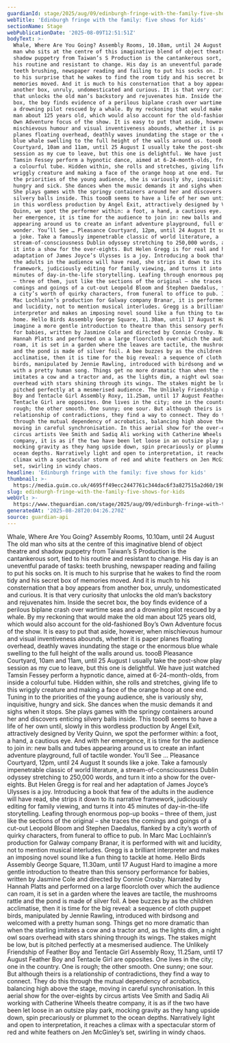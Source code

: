 ```yaml
---
guardianId: stage/2025/aug/09/edinburgh-fringe-with-the-family-five-shows-for-kids
webTitle: 'Edinburgh fringe with the family: five shows for kids'
sectionName: Stage
webPublicationDate: '2025-08-09T12:51:51Z'
bodyText: >-
  Whale, Where Are You Going? Assembly Rooms, 10.10am, until 24 August The old
  man who sits at the centre of this imaginative blend of object theatre and
  shadow puppetry from Taiwan’s S Production is the cantankerous sort, tied to
  his routine and resistant to change. His day is an uneventful parade of tasks:
  teeth brushing, newspaper reading and failing to put his socks on. It is much
  to his surprise that he wakes to find the room tidy and his secret box of
  memories moved. And it is much to his consternation that a boy appears from
  another box, unruly, undomesticated and curious. It is that very curiosity
  that unlocks the old man’s backstory and rejuvenates him. Inside the secret
  box, the boy finds evidence of a perilous biplane crash over wartime seas and
  a drowning pilot rescued by a whale. By my reckoning that would make the old
  man about 125 years old, which would also account for the old-fashioned Boy’s
  Own Adventure focus of the show. It is easy to put that aside, however, when
  mischievous humour and visual inventiveness abounds, whether it is paper
  planes floating overhead, deathly waves inundating the stage or the enormous
  blue whale swelling to the full height of the walls around us. toooB Pleasance
  Courtyard, 10am and 11am, until 25 August I usually take the post-show play
  session as my cue to leave, but this one is delightful. We have just watched
  Tamsin Fessey perform a hypnotic dance, aimed at 6-24-month-olds, from inside
  a colourful tube. Hidden within, she rolls and stretches, giving life to this
  wriggly creature and making a face of the orange hoop at one end. Tuning in to
  the priorities of the young audience, she is variously shy, inquisitive,
  hungry and sick. She dances when the music demands it and sighs when it stops.
  She plays games with the springy containers around her and discovers enticing
  silvery balls inside. This toooB seems to have a life of her own until, slowly
  in this wordless production by Angel Exit, attractively designed by Verity
  Quinn, we spot the performer within: a foot, a hand, a cautious eye. And with
  her emergence, it is time for the audience to join in: new balls and tubes
  appearing around us to create an infant adventure playground, full of tactile
  wonder. You’ll See … Pleasance Courtyard, 12pm, until 24 August It sounds like
  a joke. Take a famously impenetrable classic of world literature, a
  stream-of-consciousness Dublin odyssey stretching to 250,000 words, and turn
  it into a show for the over-eights. But Helen Gregg is for real and her
  adaptation of James Joyce’s Ulysses is a joy. Introducing a book that few of
  the adults in the audience will have read, she strips it down to its narrative
  framework, judiciously editing for family viewing, and turns it into 45
  minutes of day-in-the-life storytelling. Leafing through enormous pop-up books
  – three of them, just like the sections of the original – she traces the
  comings and goings of a cut-out Leopold Bloom and Stephen Daedalus, flanked by
  a city’s worth of quirky characters, from funeral to office to pub. In Marc
  Mac Lochlainn’s production for Galway company Branar, it is performed with wit
  and lucidity, not to mention musical interludes. Gregg is a brilliant
  interpreter and makes an imposing novel sound like a fun thing to tackle at
  home. Hello Birds Assembly George Square, 11.30am, until 17 August Hard to
  imagine a more gentle introduction to theatre than this sensory performance
  for babies, written by Jasmine Cole and directed by Connie Crosby. Narrated by
  Hannah Platts and performed on a large floorcloth over which the audience can
  roam, it is set in a garden where the leaves are tactile, the mushrooms rattle
  and the pond is made of silver foil. A bee buzzes by as the children
  acclimatise, then it is time for the big reveal: a sequence of cloth puppet
  birds, manipulated by Jennie Rawling, introduced with birdsong and welcomed
  with a pretty human song. Things get no more dramatic than when the starling
  imitates a cow and a tractor and, as the lights dim, a night owl soars
  overhead with stars shining through its wings. The stakes might be low, but is
  pitched perfectly at a mesmerised audience. The Unlikely Friendship of Feather
  Boy and Tentacle Girl Assembly Roxy, 11.25am, until 17 August Feather Boy and
  Tentacle Girl are opposites. One lives in the city; one in the country. One is
  rough; the other smooth. One sunny; one sour. But although theirs is a
  relationship of contradictions, they find a way to connect. They do this
  through the mutual dependency of acrobatics, balancing high above the stage,
  moving in careful synchronisation. In this aerial show for the over-eights by
  circus artists Vee Smith and Sadiq Ali working with Catherine Wheels theatre
  company, it is as if the two have been let loose in an outsize play park,
  mocking gravity as they hang upside down, spin precariously or plummet to the
  ocean depths. Narratively light and open to interpretation, it reaches a
  climax with a spectacular storm of red and white feathers on Jen McGinley’s
  set, swirling in windy chaos.
headline: 'Edinburgh fringe with the family: five shows for kids'
thumbnail: >-
  https://media.guim.co.uk/4695ff49ecc2447761c344dac6f3a827515a2d60/1988_603_5014_4011/500.jpg
slug: edinburgh-fringe-with-the-family-five-shows-for-kids
webUrl: >-
  https://www.theguardian.com/stage/2025/aug/09/edinburgh-fringe-with-the-family-five-shows-for-kids
generatedAt: '2025-08-28T20:04:26.270Z'
source: guardian-api
---
```

Whale, Where Are You Going? Assembly Rooms, 10.10am, until 24 August The old man who sits at the centre of this imaginative blend of object theatre and shadow puppetry from Taiwan’s S Production is the cantankerous sort, tied to his routine and resistant to change. His day is an uneventful parade of tasks: teeth brushing, newspaper reading and failing to put his socks on. It is much to his surprise that he wakes to find the room tidy and his secret box of memories moved. And it is much to his consternation that a boy appears from another box, unruly, undomesticated and curious. It is that very curiosity that unlocks the old man’s backstory and rejuvenates him. Inside the secret box, the boy finds evidence of a perilous biplane crash over wartime seas and a drowning pilot rescued by a whale. By my reckoning that would make the old man about 125 years old, which would also account for the old-fashioned Boy’s Own Adventure focus of the show. It is easy to put that aside, however, when mischievous humour and visual inventiveness abounds, whether it is paper planes floating overhead, deathly waves inundating the stage or the enormous blue whale swelling to the full height of the walls around us. toooB Pleasance Courtyard, 10am and 11am, until 25 August I usually take the post-show play session as my cue to leave, but this one is delightful. We have just watched Tamsin Fessey perform a hypnotic dance, aimed at 6-24-month-olds, from inside a colourful tube. Hidden within, she rolls and stretches, giving life to this wriggly creature and making a face of the orange hoop at one end. Tuning in to the priorities of the young audience, she is variously shy, inquisitive, hungry and sick. She dances when the music demands it and sighs when it stops. She plays games with the springy containers around her and discovers enticing silvery balls inside. This toooB seems to have a life of her own until, slowly in this wordless production by Angel Exit, attractively designed by Verity Quinn, we spot the performer within: a foot, a hand, a cautious eye. And with her emergence, it is time for the audience to join in: new balls and tubes appearing around us to create an infant adventure playground, full of tactile wonder. You’ll See … Pleasance Courtyard, 12pm, until 24 August It sounds like a joke. Take a famously impenetrable classic of world literature, a stream-of-consciousness Dublin odyssey stretching to 250,000 words, and turn it into a show for the over-eights. But Helen Gregg is for real and her adaptation of James Joyce’s Ulysses is a joy. Introducing a book that few of the adults in the audience will have read, she strips it down to its narrative framework, judiciously editing for family viewing, and turns it into 45 minutes of day-in-the-life storytelling. Leafing through enormous pop-up books – three of them, just like the sections of the original – she traces the comings and goings of a cut-out Leopold Bloom and Stephen Daedalus, flanked by a city’s worth of quirky characters, from funeral to office to pub. In Marc Mac Lochlainn’s production for Galway company Branar, it is performed with wit and lucidity, not to mention musical interludes. Gregg is a brilliant interpreter and makes an imposing novel sound like a fun thing to tackle at home. Hello Birds Assembly George Square, 11.30am, until 17 August Hard to imagine a more gentle introduction to theatre than this sensory performance for babies, written by Jasmine Cole and directed by Connie Crosby. Narrated by Hannah Platts and performed on a large floorcloth over which the audience can roam, it is set in a garden where the leaves are tactile, the mushrooms rattle and the pond is made of silver foil. A bee buzzes by as the children acclimatise, then it is time for the big reveal: a sequence of cloth puppet birds, manipulated by Jennie Rawling, introduced with birdsong and welcomed with a pretty human song. Things get no more dramatic than when the starling imitates a cow and a tractor and, as the lights dim, a night owl soars overhead with stars shining through its wings. The stakes might be low, but is pitched perfectly at a mesmerised audience. The Unlikely Friendship of Feather Boy and Tentacle Girl Assembly Roxy, 11.25am, until 17 August Feather Boy and Tentacle Girl are opposites. One lives in the city; one in the country. One is rough; the other smooth. One sunny; one sour. But although theirs is a relationship of contradictions, they find a way to connect. They do this through the mutual dependency of acrobatics, balancing high above the stage, moving in careful synchronisation. In this aerial show for the over-eights by circus artists Vee Smith and Sadiq Ali working with Catherine Wheels theatre company, it is as if the two have been let loose in an outsize play park, mocking gravity as they hang upside down, spin precariously or plummet to the ocean depths. Narratively light and open to interpretation, it reaches a climax with a spectacular storm of red and white feathers on Jen McGinley’s set, swirling in windy chaos.
